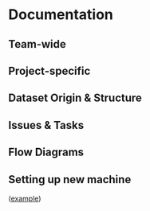 Documentation {#document}
====================================

Team-wide
------------------------------------

Project-specific
------------------------------------

Dataset Origin & Structure
------------------------------------

Issues & Tasks
------------------------------------

Flow Diagrams
------------------------------------

Setting up new machine
------------------------------------
([example](https://github.com/OuhscBbmc/RedcapExamplesAndPatterns/blob/master/DocumentationGlobal/ResourcesInstallation.md))
